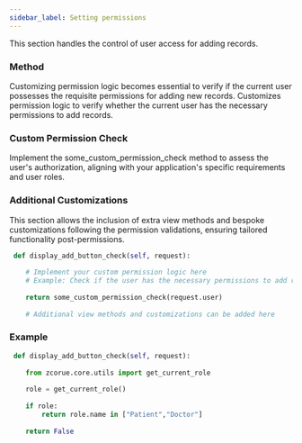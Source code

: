 ```yaml
---
sidebar_label: Setting permissions
---
```


This section handles the control of user access for adding records. 

### Method
Customizing permission logic becomes essential to verify if the current user possesses the requisite permissions for adding new records.
Customizes permission logic to verify whether the current user has the necessary permissions to add records.

### Custom Permission Check
Implement the some_custom_permission_check method to assess the user's authorization, aligning with your application's specific requirements and user roles.

### Additional Customizations
This section allows the inclusion of extra view methods and bespoke customizations following the permission validations, ensuring tailored functionality post-permissions.


``` python
 def display_add_button_check(self, request):
               
    # Implement your custom permission logic here
    # Example: Check if the user has the necessary permissions to add records
    
    return some_custom_permission_check(request.user)
    
    # Additional view methods and customizations can be added here 
```

### Example

``` python
 def display_add_button_check(self, request):   
    
    from zcorue.core.utils import get_current_role     
    
    role = get_current_role()
    
    if role:
        return role.name in ["Patient","Doctor"]
    
    return False
```